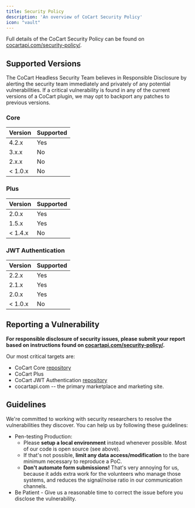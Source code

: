 ```yaml
---
title: Security Policy
description: 'An overview of CoCart Security Policy'
icon: "vault"
---
```


Full details of the CoCart Security Policy can be found on [cocartapi.com/security-policy/](https://cocartapi.com/security-policy/).

## Supported Versions

The CoCart Headless Security Team believes in Responsible Disclosure by alerting the security team immediately and privately of any potential vulnerabilities. If a critical vulnerability is found in any of the current versions of a CoCart plugin, we may opt to backport any patches to previous versions.

### Core

| Version | Supported |
|---------| --------- |
| 4.2.x   | Yes       |
| 3.x.x   | No        |
| 2.x.x   | No        |
| < 1.0.x | No        |

### Plus

| Version | Supported |
|---------| --------- |
| 2.0.x   | Yes       |
| 1.5.x   | Yes       |
| < 1.4.x | No        |

### JWT Authentication

| Version | Supported |
|---------| --------- |
| 2.2.x   | Yes       |
| 2.1.x   | Yes       |
| 2.0.x   | Yes       |
| < 1.0.x | No        |

## Reporting a Vulnerability

**For responsible disclosure of security issues, please submit your report based on instructions found on [cocartapi.com/security-policy/](https://cocartapi.com/security-policy/).**

Our most critical targets are:

* CoCart Core [repository](https://github.com/co-cart/co-cart)
* CoCart Plus
* CoCart JWT Authentication [repository](https://raw.githubusercontent.com/cocart-headless/cocart-jwt-authentication)
* cocartapi.com -- the primary marketplace and marketing site.

## Guidelines

We're committed to working with security researchers to resolve the vulnerabilities they discover. You can help us by following these guidelines:

*   Pen-testing Production:
    *   Please **setup a local environment** instead whenever possible. Most of our code is open source (see above).
    *   If that's not possible, **limit any data access/modification** to the bare minimum necessary to reproduce a PoC.
    *   **Don't automate form submissions!** That's very annoying for us, because it adds extra work for the volunteers who manage those systems, and reduces the signal/noise ratio in our communication channels.
*   Be Patient - Give us a reasonable time to correct the issue before you disclose the vulnerability.
